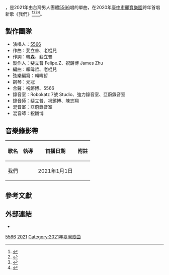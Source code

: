 {{Copy edit|time=2021-01-27T07:45:33+00:00}}
{{Infobox song
| Type           = Single 
| Name           = 我們
| Cover          = 
| Artist         = [[5566|5566]]
| Album     = 
| Released       = 2021年1月1日
| Format         = 數位版
| Recorded       = 2020年
| Genre          = [[國語流行音樂|國語流行音樂]]
| Length         = 4分3秒
| Label          = 
| Lyricist       = {{hlist|韓森|斐立普}}
| Composer       ={{hlist|斐立普|老棍兒}}
| Producer       = {{hlist|[[斐立普|斐立普]]|[[祝鏘博|祝鏘博]]}}
| prev_title     = 
| prev_year      = 
| next_title     =
| Next_year    = 
| Misc = {{External music video|Type=Single|{{YouTube|X3Ma2vhc-M0|我們}}
}}
}}
{{engname|我們|Ourselves}}，是2021年由台灣男人團體[[5566|5566]]唱的單曲，在2020年[[臺中市|臺中市]][[麗寶樂園|麗寶樂園]]跨年首唱新歌《我們》<ref>{{cite news|author=李依純|title=5566暌違12年發佈新曲 收錄粉絲應援聲暖喊更完整|url=https://ent.ltn.com.tw/amp/news/breakingnews/3398312|language=zh-hant|accessdate=2020-12-31|newspaper=《[[自由時報|自由時報]]》|date=2021-01-25|archive-date=2021-02-02|archive-url=https://web.archive.org/web/20210202104906/https://ent.ltn.com.tw/amp/news/breakingnews/3398312|dead-url=no}}</ref><ref>{{cite news|author=蕭雅玲|title=等了12年！5566跨年夜新歌發表　萬人歌迷見證下嗨唱《我們》|url=https://star.ettoday.net/amp/amp_news.php?news_id=1889232|language=zh-hant|accessdate=2020-12-31|newspaper=《[[ETtoday|ETtoday]]》|date=2021-01-25|archive-date=2021-01-30|archive-url=https://web.archive.org/web/20210130073251/https://star.ettoday.net/amp/amp_news.php?news_id=1889232|dead-url=no}}</ref><ref>{{cite news|author=汪靖軒|title=年紀大了？5566台中跨年搶先唱新歌 孫協志苦喊吃不消|url=https://newtalk.tw/news/view/amp/2020-12-30/516277|language=zh-hant|accessdate=2020-12-30|newspaper=《[[新頭殼|新頭殼]]》|date=2021-01-25|archive-date=2021-01-30|archive-url=https://web.archive.org/web/20210130031227/https://newtalk.tw/news/view/amp/2020-12-30/516277|dead-url=no}}</ref><ref>{{cite news|author=吳維書|title=5566跨年開場秀舞技 孫協志竟苦喊「體力透支」|url=https://www.chinatimes.com/amp/realtimenews/20201230006861-260404|language=zh-hant|accessdate=2020-12-30|newspaper=《[[中國時報|中國時報]]》|date=2021-01-25|archive-date=2021-01-29|archive-url=https://web.archive.org/web/20210129232856/https://www.chinatimes.com/amp/realtimenews/20201230006861-260404|dead-url=no}}</ref>。

== 製作團隊==
*演唱人：[[5566|5566]]
*作曲：斐立普、老棍兒
*作詞：韓森、斐立普
*製作人：斐立普 Felipe.Z、祝鏘博 James Zhu
*編曲：賴暐哲、老棍兒
*弦樂編寫：賴暐哲
*鋼琴：元冠
*合聲：祝鏘博、5566
*錄音室：Robokatz 7號 Studio、強力錄音室、亞蔚錄音室
*錄音師：斐立普、祝鏘博、陳志翔
*混音室：亞蔚錄音室
*混音師：祝鏘博

== 音樂錄影帶 ==
{| class="wikitable"
! 歌名 !! 執導 !! 首播日期 !! 附註 
|-
|我們||||2021年1月1日 ||
|}

== 參考文獻 ==
{{Reflist}}

== 外部連結 ==
* {{YouTube|X3Ma2vhc-M0|我們}}

{{portal bar|臺灣|音樂}}
[[Category:2021年單曲|5566]]
[[Category:5566|2021]]
[[Category:2021年臺灣歌曲|Category:2021年臺灣歌曲]]